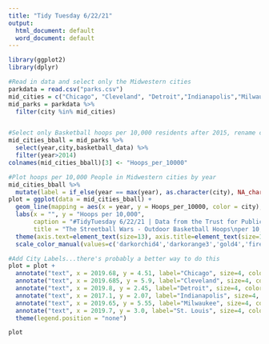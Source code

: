```yaml
---
title: "Tidy Tuesday 6/22/21"
output:
  html_document: default
  word_document: default
---
```


```r
library(ggplot2)
library(dplyr)

#Read in data and select only the Midwestern cities
parkdata = read.csv("parks.csv")
mid_cities = c("Chicago", "Cleveland", "Detroit","Indianapolis","Milwaukee","St. Louis")
mid_parks = parkdata %>%
  filter(city %in% mid_cities)


#Select only Basketball hoops per 10,000 residents after 2015, rename column
mid_cities_bball = mid_parks %>%
  select(year,city,basketball_data) %>%
  filter(year>2014)
colnames(mid_cities_bball)[3] <- "Hoops_per_10000"

#Plot hoops per 10,000 People in Midwestern cities by year
mid_cities_bball %>%
  mutate(label = if_else(year == max(year), as.character(city), NA_character_))
plot = ggplot(data = mid_cities_bball) + 
  geom_line(mapping = aes(x = year, y = Hoops_per_10000, color = city), size = 1.5) + 
  labs(x = "", y = "Hoops per 10,000", 
       caption = "#TidyTuesday 6/22/21 | Data from the Trust for Public Land",
       title = "The Streetball Wars - Outdoor Basketball Hoops\nper 10,000 People in Major Midwestern Cities") +
  theme(axis.text=element_text(size=13), axis.title=element_text(size=16,face="bold")) +
  scale_color_manual(values=c('darkorchid4','darkorange3','gold4','firebrick4','dodgerblue4','darkseagreen4'))

#Add City Labels...there's probably a better way to do this
plot = plot +
  annotate("text", x = 2019.68, y = 4.51, label="Chicago", size=4, color = "darkorchid4") +
  annotate("text", x = 2019.685, y = 5.9, label="Cleveland", size=4, color = "darkorange3") +
  annotate("text", x = 2019.8, y = 2.45, label="Detroit", size=4, color = "gold4") +
  annotate("text", x = 2017.1, y = 2.07, label="Indianapolis", size=4, color = "firebrick4") +
  annotate("text", x = 2019.65, y = 5.55, label="Milwaukee", size=4, color = "dodgerblue4") +
  annotate("text", x = 2019.7, y = 3.0, label="St. Louis", size=4, color = "darkseagreen4") +
  theme(legend.position = "none")

plot
```

